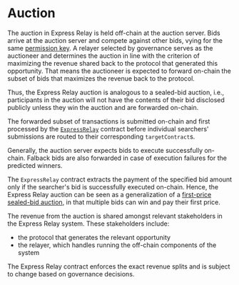 # Auction

The auction in Express Relay is held off-chain at the auction server.
Bids arrive at the auction server and compete against other bids, vying for the same [permission key](./permissioning.mdx).
A relayer selected by governance serves as the auctioneer and determines the auction in line with the criterion of maximizing the revenue shared back to the protocol that generated this opportunity. That means the auctioneer is expected to forward on-chain the subset of bids that maximizes the revenue back to the protocol.

Thus, the Express Relay auction is analogous to a sealed-bid auction, i.e., participants in the auction will not have the contents of their bid disclosed publicly unless they win the auction and are forwarded on-chain.

The forwarded subset of transactions is submitted on-chain and first processed by the [`ExpressRelay`](https://github.com/pyth-network/per/blob/fccac65b00cff1cfe5c278b333a582fe66bda0f8/contracts/evm/src/express-relay/ExpressRelay.sol) contract before individual searchers' submissions are routed to their corresponding `targetContract`s.

Generally, the auction server expects bids to execute successfully on-chain. Falback bids are also forwarded in case of execution failures for the predicted winners.

The `ExpressRelay` contract extracts the payment of the specified bid amount only if the searcher's bid is successfully executed on-chain.
Hence, the Express Relay auction can be seen as a generalization of a [first-price sealed-bid auction](https://en.wikipedia.org/wiki/First-price_sealed-bid_auction), in that multiple bids can win and pay their first price.

The revenue from the auction is shared amongst relevant stakeholders in the Express Relay system. These stakeholders include:

- the protocol that generates the relevant opportunity
- the relayer, which handles running the off-chain components of the system

The Express Relay contract enforces the exact revenue splits and is subject to change based on governance decisions.
